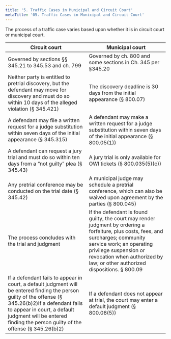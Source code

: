 ```yaml
---
title: '5. Traffic Cases in Municipal and Circuit Court'
metaTitle: '05. Traffic Cases in Municipal and Circuit Court'
---
```

The process of a traffic case varies based upon whether it is in circuit court or municipal court.

| Circuit court                                                                                                                                                                                                                                                          | Municipal court                                                                                                                                                                                                                                                        |
| ---------------------------------------------------------------------------------------------------------------------------------------------------------------------------------------------------------------------------------------------------------------------- | ---------------------------------------------------------------------------------------------------------------------------------------------------------------------------------------------------------------------------------------------------------------------- |
| Governed by sections §§ 345.21 to 345.53 and ch. 799                                                                                                                                                                                                                   | Governed by ch. 800 and some sections in Ch. 345 per §345.20                                                                                                                                                                                                           |
| Neither party is entitled to pretrial discovery, but the defendant may move for discovery and must do so within 10 days of the alleged violation (§ 345.421)                                                                                                           | The discovery deadline is 30 days from the initial appearance (§ 800.07)                                                                                                                                                                                               |
| A defendant may file a written request for a judge substitution within seven days of the initial appearance (§ 345.315)                                                                                                                                                | A defendant may make a written request for a judge substitution within seven days of the initial appearance (§ 800.05(1))                                                                                                                                              |
| A defendant can request a jury trial and must do so within ten days from a “not guilty” plea (§ 345.43)                                                                                                                                                                | A jury trial is only available for OWI tickets (§ 800.035(5)(c))                                                                                                                                                                                                       |
| Any pretrial conference may be conducted on the trial date (§ 345.42)                                                                                                                                                                                                  | A municipal judge may schedule a pretrial conference, which can also be waived upon agreement by the parties (§ 800.045)                                                                                                                                               |
| The process concludes with the trial and judgment                                                                                                                                                                                                                      | If the defendant is found guilty, the court may render judgment by ordering a forfeiture, plus costs, fees, and surcharges; community service work; an operating privilege suspension or revocation when authorized by law; or other authorized dispositions. § 800.09 |
| If a defendant fails to appear in court, a default judgment will be entered finding the person guilty of the offense (§ 345.26(b)2)If a defendant fails to appear in court, a default judgment will be entered finding the person guilty of the offense (§ 345.26(b)2) | If a defendant does not appear at trial, the court may enter a default judgment (§ 800.08(5))                                                                                                                                                                          |

